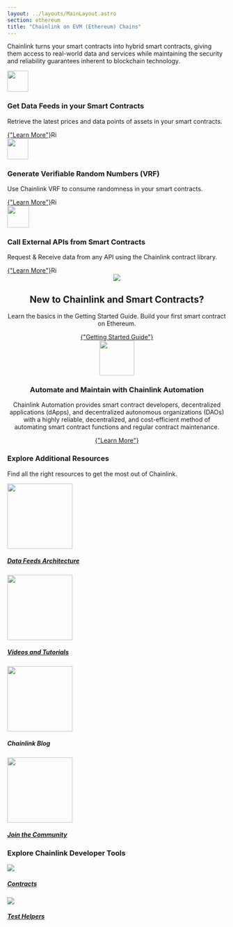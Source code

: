 ```yaml
---
layout: ../layouts/MainLayout.astro
section: ethereum
title: "Chainlink on EVM (Ethereum) Chains"
---
```



Chainlink turns your smart contracts into hybrid smart contracts, giving
them access to real-world data and services while maintaining the security
and reliability guarantees inherent to blockchain technology.

<div class={styles.productCardGrid}>
  <section class="card" >
    <img
      src="https://uploads-ssl.webflow.com/5e444500cbc42eeb5198206f/5e7898724c71bddf6749df17_DeFi2.svg"
      class="cl-image-featured"
      style="width: 48px"
    />
    <h3 class={styles.cardTitle}>Get Data Feeds in your Smart Contracts</h3>
    <p>
      Retrieve the latest prices and data points of assets in your smart
      contracts.
    </p>
    <a
      href="/data-feeds/"
      class={button.secondary}
      style="margin-top: var(--space-4x); display: inline-flex;"
    >
      {"Learn More"}
      <img
        class="cta-learnmore-arrow"
        src="/images/card-icons/navigation-arrow-right.svg"
        loading="lazy"
        alt="Right arrow"
        style="height: 16px"
      />
    </a>

  </section>
  <section class="card">
    <div>
      <img
        src="https://uploads-ssl.webflow.com/5e444500cbc42eeb5198206f/5e7898724c71bd62c149df16_Example.svg"
        class="cl-image-featured"
        style="width: 48px"
      />
      <h3 class={styles.cardTitle}>Generate Verifiable Random Numbers (VRF)</h3>
      <p>Use Chainlink VRF to consume randomness in your smart contracts.</p>
      <a
        href="/vrf/v2/introduction/"
        class={button.secondary}
        style="margin-top: var(--space-4x); display: inline-flex;"
      >
        {"Learn More"}
        <img
          class="cta-learnmore-arrow"
          src="/images/card-icons/navigation-arrow-right.svg"
          loading="lazy"
          alt="Right arrow"
          style="height: 16px"
        />
      </a>
    </div>

  </section>
  <section class="card">
      <img
        src="https://uploads-ssl.webflow.com/5e444500cbc42eeb5198206f/5e7894ddbc6262c7a18da684_RequestSmall.svg"
        class="cl-image-featured"
        height="50"
      />
      <h3 class={styles.cardTitle}>Call External APIs from Smart Contracts</h3>
      <p>
        Request &amp; Receive data from any API using the Chainlink contract
        library.
      </p>
      <a href="/any-api/introduction/"  
        class={button.secondary}
        style="margin-top: var(--space-4x); display: inline-flex;"
      >
        {"Learn More"}
        <img
          class="cta-learnmore-arrow"
          src="/images/card-icons/navigation-arrow-right.svg"
          loading="lazy"
          alt="Right arrow"
          style="height: 16px"
        />
      </a>
  </section>
</div>

<section class="card" style="text-align: center;">
  <div class="cl-card-text">
    <div class="card-icon-wrapper">
      <img
        src="/images/card-icons/5f96ab4b4db522072b7ff30c_book-bookmark.svg"
        class="cl-image-featured"
      ></img>
    </div>
    <h2>New to Chainlink and Smart Contracts?</h2>
    <p>
      Learn the basics in the Getting Started Guide. Build your first smart
      contract on Ethereum.
    </p>
    <a
      href="/getting-started/conceptual-overview/"
      class={button.secondary}
      style="margin-top: var(--space-4x);"
    >
      {"Getting Started Guide"}
    </a>
  </div>
</section>
<section class="card" style="text-align: center;">
  <div class="cl-card-text">
    <img
      src="/images/contract-devs/automation/icon-automation.svg"
      class="cl-image-featured"
      height="80"
      style="max-width:80px"
    />
    <h3>Automate and Maintain with Chainlink Automation</h3>
    <p>
      Chainlink Automation provides smart contract developers, decentralized
      applications (dApps), and decentralized autonomous organizations (DAOs)
      with a highly reliable, decentralized, and cost-efficient method of
      automating smart contract functions and regular contract maintenance.
    </p>
    <a
      href="/chainlink-automation/introduction/"
      class={button.secondary}
      style="margin-top: var(--space-4x);"
    >
      {"Learn More"}
    </a>
  </div>
</section>

<div class={styles.clSection}>
    <h3>Explore Additional Resources</h3>
    <p>Find all the right resources to get the most out of Chainlink.</p>
    <div class={styles.clSectionCards}>
      <a
        class={styles.clProductCard}
        href="/architecture-overview/architecture-overview/"
        target="_blank"
      >
          <img
            src="/images/card-icons/5f85d14b6782933bd5a70060_decentralized.svg"
            width="150px"
          />
          <h5>Data Feeds Architecture</h5>
      </a>
      <a class={styles.clProductCard} href="/getting-started/other-tutorials/" target="_blank">
          <img
            src="/images/card-icons/5f75e7d3f8ef05758ce8c1f5_bulb.svg"
            width="150px"
          />
          <h5>Videos and Tutorials</h5>
      </a>
      <a class={styles.clProductCard}href="https://blog.chain.link/" target="_blank">
        <div>
          <img
            src="/images/card-icons/61163fe987f45b67ab88bcfe_common-file-text-chainlink.svg"
            width="150px"
          />
          <h5>Chainlink Blog</h5>
        </div>
      </a>
      <a
        class={styles.clProductCard}
        href="https://chain.link/community"
        target="_blank"
      >
          <img
            src="/images/card-icons/5f75ccd99b524261854d093d_multiple-users-network.svg"
            width="150px"
          />
          <h5>Join the Community</h5>
      </a>

  </div>
</div>
<div class={styles.clSection}>
  <h3>Explore Chainlink Developer Tools</h3>
  <div class={styles.clSectionCards}>
      <a
        class={styles.clProductCard}
        href="https://www.npmjs.com/package/@chainlink/contracts"
        target="_blank"
      >
          <img src="https://uploads-ssl.webflow.com/5e444500cbc42eeb5198206f/5e711675d22595473f1c0c20_Contract.svg" />
          <h5>Contracts</h5>
      </a>
      <a
        class={styles.clProductCard}
        href="https://www.npmjs.com/package/@chainlink/test-helpers"
        target="_blank"
      >
          <img src="https://uploads-ssl.webflow.com/5e444500cbc42eeb5198206f/5e7116765b27d4521f92bac6_Tester.svg" />
          <h5>Test Helpers</h5>
      </a>
    </div>
</div>

